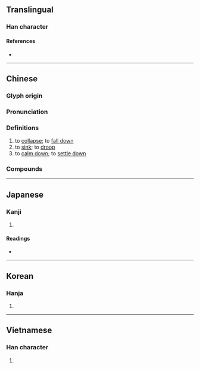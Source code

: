 {{character info}}
==Translingual==

===Han character===
{{Han char|rn=32|rad=土|as=10|sn=13|four=46127|canj=GASM|ids=⿰土𦐇}}

====References====
* {{Han ref|kx=0235.040|dkj=05322|dj=0472.310|hdz=10471.130|uh=584C|ud=22604|bh=B6F2|bd=46834}}

----

==Chinese==
{{zh-forms}}

===Glyph origin===
{{Han etym}}
{{Han compound|土|𦐇|ls=psc|t1=dirt|c1=s|c2=p}}

===Pronunciation===
{{zh-pron
|m=tā
|c=taap3
|mn=thap/lap
|mn_note=thap - literary; lap - vernacular
|mc=
|oc=y
|cat=v
}}

===Definitions===
{{zh-hanzi}}

# to [[collapse]]; to [[fall down]]
# to [[sink]]; to [[droop]]
# to [[calm down]]; to [[settle down]]

===Compounds===
{{zh-der|塌颯|天塌地陷|剌剌塌塌|囤塌|塌趿|塌陷|作塌|塌中|塌臺|塌方|塌架|塌鼻子|崩塌|塌拉骨|塌車|塌伏|塌然|塌實|塌心|天摧地塌|一塌糊塗|塌鼻|塌秧兒|塌嘴|坍塌|天崩地塌|光塌塌|吹起捏塌|倒塌|拽塌|疲塌|死心塌地|扁塌臉|衰塌|鼻塌嘴歪|軟嘴塌舌}}

{{zh-cat|Intermediate}}

----

==Japanese==

===Kanji===
{{ja-kanji|grade=|rs=土10}}

# {{rfdef|ja|sort=土10}}

====Readings====
* {{ja-readings|on=[[とう]] (tō)|kun=}}

----

==Korean==

===Hanja===
{{ko-hanja|hangeul=[[탑]]|rv=tap|mr=t'ap}}

# {{rfdef|ko|sort=土10}}

----

==Vietnamese==

===Han character===
{{vi-hantu|[[tháp]]|rs=土10}}

# {{rfdef|vi|sort=土10}}